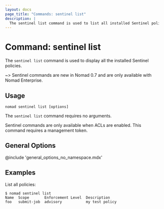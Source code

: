 ```yaml
---
layout: docs
page_title: "Commands: sentinel list"
description: |
  The sentinel list command is used to list all installed Sentinel policies.
---
```


# Command: sentinel list

The `sentinel list` command is used to display all the installed Sentinel
policies.

~> Sentinel commands are new in Nomad 0.7 and are only available with Nomad
Enterprise.

## Usage

```plaintext
nomad sentinel list [options]
```

The `sentinel list` command requires no arguments.

Sentinel commands are only available when ACLs are enabled. This command
requires a management token.

## General Options

@include 'general_options_no_namespace.mdx'

## Examples

List all policies:

```shell-session
$ nomad sentinel list
Name  Scope       Enforcement Level  Description
foo   submit-job  advisory           my test policy
```
